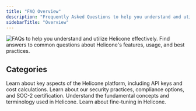 ```yaml
---
title: "FAQ Overview"
description: "Frequently Asked Questions to help you understand and utilize Helicone effectively"
sidebarTitle: "Overview"
---
```



<Frame>
  <img
    src="/images/faq/faq-cover.webp"
    alt="FAQs to help you understand and utilize Helicone effectively."
  />
</Frame>

<Callout title="Welcome to Helicone FAQ!" type="info">
  Find answers to common questions about Helicone's features, usage, and best
  practices.
</Callout>

## Categories

<CardGroup cols={2} gap="medium">
  <Card
    title="Platform usage"
    icon="server"
    href="/faq/tag/platform"
    horizontal
    iconType="light"
  >
    Learn about key aspects of the Helicone platform, including API keys and
    cost calculations.
  </Card>
  <Card
    title="Security and compliance"
    icon="shield-check"
    href="/faq/tag/security"
    horizontal
    iconType="light"
  >
    Learn about our security practices, compliance options, and SOC-2
    certification.
  </Card>
  <Card
    title="Key concepts"
    icon="lightbulb"
    href="/faq/tag/concepts"
    horizontal
    iconType="light"
  >
    Understand the fundamental concepts and terminology used in Helicone.
  </Card>
  <Card
    title="Fine-tuning"
    icon="code"
    href="/faq/tag/fine-tuning"
    horizontal
    iconType="light"
  >
    Learn about fine-tuning in Helicone.
  </Card>
</CardGroup>

<QuestionsSection />
